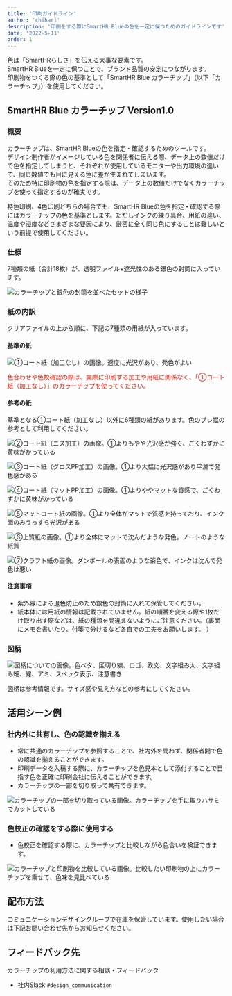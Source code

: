```yaml
---
title: '印刷ガイドライン'
author: 'chihari'
description: '印刷をする際にSmartHR Blueの色を一定に保つためのガイドラインです'
date: '2022-5-11'
order: 1
---
```

 

色は「SmartHRらしさ」を伝える大事な要素です。  
SmartHR Blueを一定に保つことで、ブランド品質の安定につながります。  
印刷物をつくる際の色の基準として「SmartHR Blue カラーチップ」（以下「カラーチップ」）を使用してください。  

## SmartHR Blue カラーチップ Version1.0
 
### 概要
カラーチップは、SmartHR Blueの色を指定・確認するためのツールです。   
デザイン制作者がイメージしている色を関係者に伝える際、データ上の数値だけで色を指定してしまうと、それぞれが使用しているモニターや出力環境の違いで、同じ数値でも目に見える色に差が生まれてしまいます。  
そのため特に印刷物の色を指定する際は、データ上の数値だけでなくカラーチップを使って指定するのが確実です。  

特色印刷、4色印刷どちらの場合でも、SmartHR Blueの色を指定・確認する際にはカラーチップの色を基準とします。ただしインクの練り具合、用紙の違い、温度や湿度などさまざまな要因により、厳密に全く同じ色にすることは難しいという前提で使用してください。  
 
### 仕様
7種類の紙（合計18枚）が、透明ファイル+遮光性のある銀色の封筒に入っています。

![カラーチップと銀色の封筒を並べたセットの様子](./images/printguideline/colorchip_spec.jpg)

### 紙の内訳
 
クリアファイルの上から順に、下記の7種類の用紙が入っています。
 
#### 基準の紙
<ImgWithDesc description="①コート紙（加工なし）  6枚">

  ![①コート紙（加工なし）の画像。適度に光沢があり、発色がよい](./images/printguideline/colorchip_coat.jpg)

 </ImgWithDesc>
 
<span style="color: #d61b09">色合わせや色校確認の際は、実際に印刷する加工や用紙に関係なく、「①コート紙（加工なし）」のカラーチップを使ってください。</span>

#### 参考の紙

基準となる①コート紙（加工なし）以外に6種類の紙があります。色のブレ幅の参考として利用してください。
 
<Grid>
  <ImgWithDesc description="②コート紙（ニス加工） 2枚   ">

  ![②コート紙（ニス加工）の画像。①よりもやや光沢感が強く、ごくわずかに黄味がかっている](./images/printguideline/colorchip_coatNisu.jpg)

  </ImgWithDesc>

  <ImgWithDesc description="③コート紙（グロスPP加工）  2枚">

  ![③コート紙（グロスPP加工）の画像。①より大幅に光沢感があり平滑で発色感がある](./images/printguideline/colorchip_coatGrossPP.jpg)

  </ImgWithDesc>

  <ImgWithDesc description="④コート紙（マットPP加工）  2枚　">

  ![④コート紙（マットPP加工）の画像。①よりややマットな質感で、ごくわずかに黄味がかっている](./images/printguideline/colorchip_coatMatPP.jpg)

  </ImgWithDesc>

  <ImgWithDesc description="⑤マットコート紙  2枚">

  ![⑤マットコート紙の画像。①より全体がマットで質感を持っており、インク面のみうっすら光沢がある](./images/printguideline/colorchip_matCoat.jpg)

  </ImgWithDesc>

  <ImgWithDesc description="⑥上質紙  2枚">

  ![⑥上質紙の画像。①より全体にマットで沈んだような発色。ノートのような紙質](./images/printguideline/colorchip_joshitsu.jpg)

  </ImgWithDesc>

  <ImgWithDesc description="⑦クラフト紙  2枚">

  ![⑦クラフト紙の画像。ダンボールの表面のような茶色で、インクは沈んで発色は悪い](./images/printguideline/colorchip_craft.jpg)

  </ImgWithDesc>
</Grid>

#### 注意事項
- 紫外線による退色防止のため銀色の封筒に入れて保管してください。  
- 紙本体には用紙の情報は記載されていません。紙の順番を変える際や1枚だけ取り出す際などは、紙の種類を間違えないようにご注意ください。（裏面にメモを書いたり、付箋で分けるなど各自での工夫をお願いします。 ）

### 図柄

 ![図柄についての画像。色ベタ、区切り線、ロゴ、欧文、文字組み太、文字組み細、線、アミ、スペック表示、注意書き](./images/printguideline/colorchip_about.png)

図柄は参考情報です。サイズ感や見え方などの参考にしてください。

## 活用シーン例

### 社内外に共有し、色の認識を揃える
- 常に共通のカラーチップを参照することで、社内外を問わず、関係者間で色の認識を揃えることができます。  
- 印刷データを入稿する際に、カラーチップを色見本として添付することで目指す色を正確に印刷会社に伝えることができます。  
- カラーチップの一部を切り取って共有できます。  

 ![カラーチップの一部を切り取っている画像。カラーチップを手に取りハサミでカットしている](./images/printguideline/colorchip_scene01.jpg)

### 色校正の確認をする際に使用する
- 色校正を確認する際に、カラーチップと比較しながら色合いを検証できます。

 ![カラーチップと印刷物を比較している画像。比較したい印刷物の上にカラーチップを乗せて、色味を見比べている](./images/printguideline/colorchip_scene02.jpg)

## 配布方法
コミュニケーションデザイングループで在庫を保管しています。使用したい場合は下記お問い合わせ先からお知らせください。 
 
## フィードバック先
カラーチップの利用方法に関する相談・フィードバック
- 社内Slack `#design_communication`
